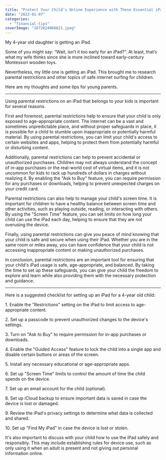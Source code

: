 ```yaml
---
title: "Protect Your Child's Online Experience with These Essential iPad Restrictions"
date: "2023-01-07"
categories: 
  - "financial-tips"
coverImage: "1672824068621.jpeg"
---
```


My 4-year old daughter is getting an iPad.

Some of you might say: “Wait, isn’t it too early for an iPad?”. At least, that’s what my wife thinks since she is more inclined toward early-century Montessori wooden toys.

Nevertheless, my little one is getting an iPad. This brought me to research parental restrictions and other topics of safe internet surfing for children.

Here are my thoughts and some tips for young parents.

* * *

Using parental restrictions on an iPad that belongs to your kids is important for several reasons.

First and foremost, parental restrictions help to ensure that your child is only exposed to age-appropriate content. The internet can be a vast and sometimes unpredictable place, and without proper safeguards in place, it is possible for a child to stumble upon inappropriate or potentially harmful material. By using parental restrictions, you can limit your child's access to certain websites and apps, helping to protect them from potentially harmful or disturbing content.

Additionally, parental restrictions can help to prevent accidental or unauthorized purchases. Children may not always understand the concept of in-app purchases or the real-world cost of virtual items, and it is not uncommon for kids to rack up hundreds of dollars in charges without realizing it. By enabling the "Ask to Buy" feature, you can require permission for any purchases or downloads, helping to prevent unexpected charges on your credit card.

Parental restrictions can also help to manage your child's screen time. It is important for children to have a healthy balance between screen time and other activities, such as playing outside, reading, or interacting with others. By using the "Screen Time" feature, you can set limits on how long your child can use the iPad each day, helping to ensure that they are not overusing the device.

Finally, using parental restrictions can give you peace of mind knowing that your child is safe and secure when using their iPad. Whether you are in the same room or miles away, you can have confidence that your child is not accessing inappropriate content or making unauthorized purchases.

In conclusion, parental restrictions are an important tool for ensuring that your child's iPad usage is safe, age-appropriate, and balanced. By taking the time to set up these safeguards, you can give your child the freedom to explore and learn while also providing them with the necessary protection and guidance.

* * *

Here is a suggested checklist for setting up an iPad for a 4-year old child:

1\. Enable the "Restrictions" setting on the iPad to limit access to age-appropriate content.

2\. Set up a passcode to prevent unauthorized changes to the device's settings.

3\. Turn on "Ask to Buy" to require permission for in-app purchases or downloads.

4\. Enable the "Guided Access" feature to lock the child into a single app and disable certain buttons or areas of the screen.

5\. Install any necessary educational or age-appropriate apps.

6\. Set up "Screen Time" limits to control the amount of time the child spends on the device.

7\. Set up an email account for the child (optional).

8\. Set up iCloud backup to ensure important data is saved in case the device is lost or damaged.

9\. Review the iPad's privacy settings to determine what data is collected and shared.

10\. Set up "Find My iPad" in case the device is lost or stolen.

It's also important to discuss with your child how to use the iPad safely and responsibly. This may include establishing rules for device use, such as only using it when an adult is present and not giving out personal information online.
